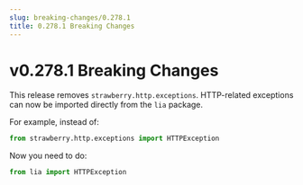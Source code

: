 ```yaml
---
slug: breaking-changes/0.278.1
title: 0.278.1 Breaking Changes
---
```


# v0.278.1 Breaking Changes

This release removes `strawberry.http.exceptions`. HTTP-related exceptions can
now be imported directly from the `lia` package.

For example, instead of:

```python
from strawberry.http.exceptions import HTTPException
```

Now you need to do:

```python
from lia import HTTPException
```
